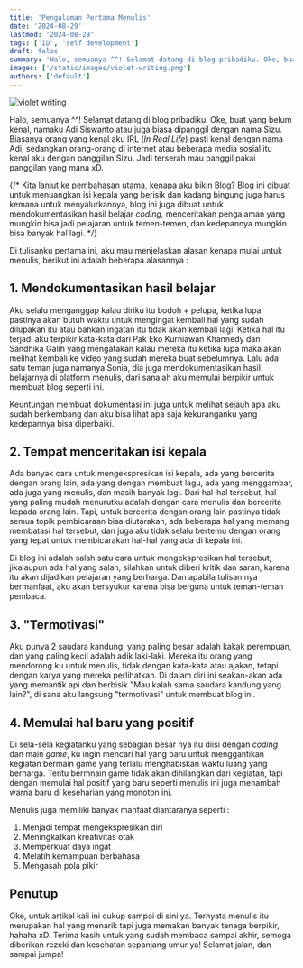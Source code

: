 ```yaml
---
title: 'Pengalaman Pertama Menulis'
date: '2024-08-29'
lastmod: '2024-08-29'
tags: ['ID', 'self development']
draft: false
summary: 'Halo, semuanya ^^! Selamat datang di blog pribadiku. Oke, buat yang belum kenal, namaku Adi Siswanto atau juga biasa dipanggil dengan nama Sizu.'
images: ['/static/images/violet-writing.png']
authors: ['default']
---
```


![violet writing](/static/images/violet-writing.png)

Halo, semuanya ^^! Selamat datang di blog pribadiku. Oke, buat yang belum kenal, namaku Adi Siswanto atau juga biasa dipanggil dengan nama Sizu. Biasanya orang yang kenal aku IRL (_In Real Life_) pasti kenal dengan nama Adi, sedangkan orang-orang di internet atau beberapa media sosial itu kenal aku dengan panggilan Sizu. Jadi terserah mau panggil pakai panggilan yang mana xD.

{/* Kita lanjut ke pembahasan utama, kenapa aku bikin Blog? Blog ini dibuat untuk menuangkan isi kepala yang berisik dan kadang bingung juga harus kemana untuk menyalurkannya, blog ini juga dibuat untuk mendokumentasikan hasil belajar _coding_, menceritakan pengalaman yang mungkin bisa jadi pelajaran untuk temen-temen, dan kedepannya mungkin bisa banyak hal lagi. */}

Di tulisanku pertama ini, aku mau menjelaskan alasan kenapa mulai untuk menulis, berikut ini adalah beberapa alasannya :

## 1. Mendokumentasikan hasil belajar

Aku selalu menganggap kalau diriku itu bodoh + pelupa, ketika lupa pastinya akan butuh waktu untuk mengingat kembali hal yang sudah dilupakan itu atau bahkan ingatan itu tidak akan kembali lagi. Ketika hal itu terjadi aku terpikir kata-kata dari Pak Eko Kurniawan Khannedy dan Sandhika Galih yang mengatakan kalau mereka itu ketika lupa maka akan melihat kembali ke video yang sudah mereka buat sebelumnya. Lalu ada satu teman juga namanya Sonia, dia juga mendokumentasikan hasil belajarnya di platform menulis, dari sanalah aku memulai berpikir untuk membuat blog seperti ini.

Keuntungan membuat dokumentasi ini juga untuk melihat sejauh apa aku sudah berkembang dan aku bisa lihat apa saja kekuranganku yang kedepannya bisa diperbaiki.

## 2. Tempat menceritakan isi kepala

Ada banyak cara untuk mengekspresikan isi kepala, ada yang bercerita dengan orang lain, ada yang dengan membuat lagu, ada yang menggambar, ada juga yang menulis, dan masih banyak lagi. Dari hal-hal tersebut, hal yang paling mudah menurutku adalah dengan cara menulis dan bercerita kepada orang lain. Tapi, untuk bercerita dengan orang lain pastinya tidak semua topik pembicaraan bisa diutarakan, ada beberapa hal yang memang membatasi hal tersebut, dan juga aku tidak selalu bertemu dengan orang yang tepat untuk membicarakan hal-hal yang ada di kepala ini.

Di blog ini adalah salah satu cara untuk mengekspresikan hal tersebut, jikalaupun ada hal yang salah, silahkan untuk diberi kritik dan saran, karena itu akan dijadikan pelajaran yang berharga. Dan apabila tulisan nya bermanfaat, aku akan bersyukur karena bisa berguna untuk teman-teman pembaca.

## 3. "Termotivasi"

Aku punya 2 saudara kandung, yang paling besar adalah kakak perempuan, dan yang paling kecil adalah adik laki-laki. Mereka itu orang yang mendorong ku untuk menulis, tidak dengan kata-kata atau ajakan, tetapi dengan karya yang mereka perlihatkan. Di dalam diri ini seakan-akan ada yang memantik api dan berbisik "Mau kalah sama saudara kandung yang lain?", di sana aku langsung "termotivasi" untuk membuat blog ini.

## 4. Memulai hal baru yang positif

Di sela-sela kegiatanku yang sebagian besar nya itu diisi dengan _coding_ dan main _game_, ku ingin mencari hal yang baru untuk menggantikan kegiatan bermain game yang terlalu menghabiskan waktu luang yang berharga. Tentu bermnain game tidak akan dihilangkan dari kegiatan, tapi dengan memulai hal positif yang baru seperti menulis ini juga menambah warna baru di keseharian yang monoton ini.

Menulis juga memiliki banyak manfaat diantaranya seperti :

1. Menjadi tempat mengekspresikan diri
2. Meningkatkan kreativitas otak
3. Memperkuat daya ingat
4. Melatih kemampuan berbahasa
5. Mengasah pola pikir

## Penutup

Oke, untuk artikel kali ini cukup sampai di sini ya. Ternyata menulis itu merupakan hal yang menarik tapi juga memakan banyak tenaga berpikir, hahaha xD. Terima kasih untuk yang sudah membaca sampai akhir, semoga diberikan rezeki dan kesehatan sepanjang umur ya! Selamat jalan, dan sampai jumpa!
